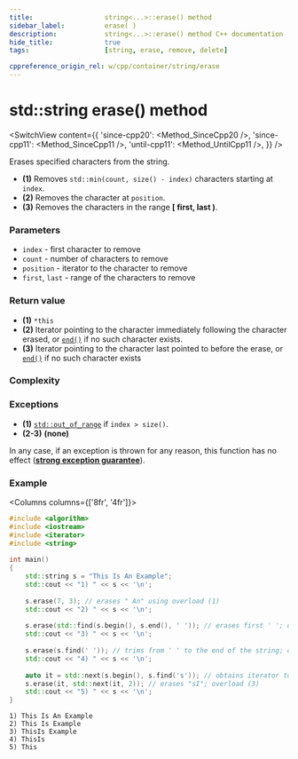 ```yaml
---
title:					string<...>::erase() method
sidebar_label:			erase( )
description:			string<...>::erase() method C++ documentation
hide_title:				true
tags:					[string, erase, remove, delete]

cppreference_origin_rel: w/cpp/container/string/erase
---
```




<!-- Terms -->

<!----------------- Codes ---------------------->

<!-- erase() -->

# std::string erase() method

<SwitchView content={{
    'since-cpp20': <Method_SinceCpp20 />,
    'since-cpp11': <Method_SinceCpp11 />,
    'until-cpp11': <Method_UntilCpp11 />,
}} />

Erases specified characters from the string.

 - **(1)** Removes `std::min(count, size() - index)` characters starting at `index`.
 - **(2)** Removes the character at `position`.
 - **(3)** Removes the characters in the range **[ first, last )**.

### Parameters

 - `index` - first character to remove
 - `count` - number of characters to remove
 - `position` - iterator to the character to remove
 - `first`, `last` - range of the characters to remove

### Return value

 - **(1)** `*this`
 - **(2)** Iterator pointing to the character immediately following the character erased, or [`end()`](end) if no such character exists.
 - **(3)** Iterator pointing to the character last pointed to before the erase, or [`end()`](end) if no such character exists

### Complexity

<ImproveSection />

### Exceptions

 - **(1)** [`std::out_of_range`](#) if `index > size()`.
 - **(2-3)** **(none)**

<Since v='cpp11'> In any case, if an exception is thrown for any reason, this function has no effect (<a href="#"><b>strong exception guarantee</b></a>). </Since>

### Example

<Columns columns={['8fr', '4fr']}>
<div>

```cpp title='Main.cpp' showLineNumbers
#include <algorithm>
#include <iostream>
#include <iterator>
#include <string>
 
int main()
{
    std::string s = "This Is An Example";
    std::cout << "1) " << s << '\n';
 
    s.erase(7, 3); // erases " An" using overload (1)
    std::cout << "2) " << s << '\n';
 
    s.erase(std::find(s.begin(), s.end(), ' ')); // erases first ' '; overload (2)
    std::cout << "3) " << s << '\n';
 
    s.erase(s.find(' ')); // trims from ' ' to the end of the string; overload (1)
    std::cout << "4) " << s << '\n';
 
    auto it = std::next(s.begin(), s.find('s')); // obtains iterator to the first 's'
    s.erase(it, std::next(it, 2)); // erases "sI"; overload (3)
    std::cout << "5) " << s << '\n';
}
```

</div>
<div>

```plaintext title="Output"
1) This Is An Example
2) This Is Example
3) ThisIs Example
4) ThisIs
5) This
```

</div>
</Columns>
